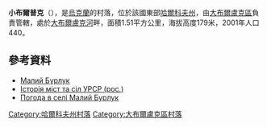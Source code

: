 {{coord|50|8|29|N|37|28|42|E|scale:100000_region:UA|display=title}}

'''小布爾普克'''（{{lang-uk|Малий Бурлук}}），是[[烏克蘭|烏克蘭]]的村落，位於該國東部[[哈爾科夫州|哈爾科夫州]]，由[[大布爾盧克區|大布爾盧克區]]負責管轄，處於[[大布爾盧克河|大布爾盧克河]]畔，面積1.51平方公里，海拔高度179米，2001年人口440。

==參考資料==
* [http://gska2.rada.gov.ua/pls/z7502/A005?rdat1=09.01.2009&rf7571=32674 Малий Бурлук]{{dead link|date=2017年12月 |bot=InternetArchiveBot |fix-attempted=yes }}
* [https://web.archive.org/web/20110101200356/http://www.igsu.org.ua/Harkovskja.obl/Velikoburlukskij.rajon/Malyj_Burluk.html Історія міст та сіл УРСР (рос.)]
* [http://weather.in.ua/ua/har'kovskaja/14649 Погода в селі Малий Бурлук]{{Wayback|url=http://weather.in.ua/ua/har%27kovskaja/14649 |date=20160323021657 }}

{{DEFAULTSORT:Малий Бурлук}}
[[Category:哈爾科夫州村落|Category:哈爾科夫州村落]]
[[Category:大布爾盧克區村落|Category:大布爾盧克區村落]]


{{Kharkiv-geo-stub}}